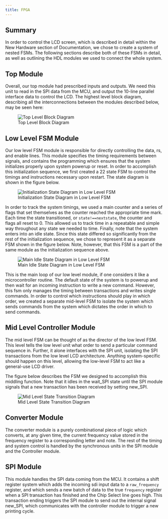 ```yaml
---
title: FPGA
---
```


## Summary

In order to control the LCD screen, which is described in detail within the New Hardware section of Documentation, we chose to create a system of nested FSMs. The following sections describe both of these FSMs in detail, as well as outlining the HDL modules we used to connect the whole system.

## Top Module

Overall, our top module had prescribed inputs and outputs. We need this unit to read in the SPI data from the MCU, and output the 10-line parallel interface data to control the LCD. The highest level block diagram, describing all the interconnections between the modules described below, may be seen here:

![Top Level Block Diagram](images/topBlockDiagram.png)

## Low Level FSM Module

Our low level FSM module is responsible for directly controlling the data, rs, and enable lines. This module specifies the timing requirements between signals, and contains the programming which ensures that the system initializes properly upon system powerup or reset. In order to accomplish this initialization sequence, we first created a 22 state FSM to control the timings and instructions necessary upon restart. The state diagram is shown in the figure below.

![Initialization State Diagram in Low Level FSM](images/powerupFSM.jpg)

In order to track the system timings, we used a main counter and a series of flags that set themselves as the counter reached the appropriate time mark. Each time the state transitioned, or `state!==nextstate`, the counter and flags all reset to 0. This allowed us to track time in a repeatable and simple way throughout any state we needed to time. Finally, note that the system enters into an idle state. Since this state differed so significantly from the rest of the initialization sequence, we chose to represent it as a separate FSM shown in the figure below. Note, however, that this FSM is a part of the same module as the initialization sequence above.

![Main Idle State Diagram in Low Level FSM](images/idleFSM.jpg)

This is the main loop of our low level module, if one considers it like a microcontroller routine. The default state of the system is to powerup and then wait for an incoming instruction to write a new command. However, this fsm only manages the timing between transactions and writes single commands. In order to control which instructions should play in which order, we created a separate mid-level FSM to isolate the system which sends commands from the system which dictates the order in which to send commands.

## Mid Level Controller Module

The mid level FSM can be thought of as the director of the low level FSM. This level tells the low level unit what order to send a particular command sequence in. Further, it alone interfaces with the SPI unit, isolating the SPI transactions from the low level LCD architecture. Anything system-specific should happen on this level, allowing the low-level FSM to act like a general-use LCD driver. 

The figure below describes the FSM we designed to accomplish this middling function. Note that it idles in the wait_SPI state until the SPI module signals that a new transaction has been received by setting new_SPI.

![Mid Level State Transition Diagram](images/controllerFSM.jpg)

## Converter Module

The converter module is a purely combinational piece of logic which converts, at any given time, the current frequency value stored in the frequency register to a corresponding letter and note. The rest of the timing and system control is handled by the synchronous units in the SPI module and the Controller module.

## SPI Module

This module handles the SPI data coming from the MCU. It contains a shift register system which adds the incoming sdi input data to a `raw_frequency` register, and which sends a new batch of data to the true `frequency` register when a SPI transaction has finished and the Chip Select line goes high. This transaction ending triggers the SPI module to send out the internal signal new_SPI, which communicates with the controller module to trigger a new printing cycle.